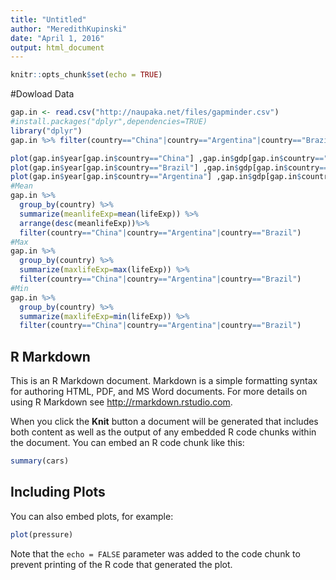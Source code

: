 ```yaml
---
title: "Untitled"
author: "MeredithKupinski"
date: "April 1, 2016"
output: html_document
---
```


```r
knitr::opts_chunk$set(echo = TRUE)
```
#Dowload Data
```r
gap.in <- read.csv("http://naupaka.net/files/gapminder.csv")
#install.packages("dplyr",dependencies=TRUE)
library("dplyr")
gap.in %>% filter(country=="China"|country=="Argentina"|country=="Brazil")

plot(gap.in$year[gap.in$country=="China"] ,gap.in$gdp[gap.in$country=="China"] , ylab="GDP",xlab="year",main="China")
plot(gap.in$year[gap.in$country=="Brazil"] ,gap.in$gdp[gap.in$country=="Brazil"] , ylab="GDP",xlab="year",main="Brazil")
plot(gap.in$year[gap.in$country=="Argentina"] ,gap.in$gdp[gap.in$country=="Argentina"] , ylab="GDP",xlab="year",main="Argentina")
#Mean
gap.in %>% 
  group_by(country) %>% 
  summarize(meanlifeExp=mean(lifeExp)) %>% 
  arrange(desc(meanlifeExp))%>% 
  filter(country=="China"|country=="Argentina"|country=="Brazil")
#Max
gap.in %>% 
  group_by(country) %>% 
  summarize(maxlifeExp=max(lifeExp)) %>% 
  filter(country=="China"|country=="Argentina"|country=="Brazil")
#Min
gap.in %>% 
  group_by(country) %>% 
  summarize(maxlifeExp=min(lifeExp)) %>% 
  filter(country=="China"|country=="Argentina"|country=="Brazil")

```

## R Markdown

This is an R Markdown document. Markdown is a simple formatting syntax for authoring HTML, PDF, and MS Word documents. For more details on using R Markdown see <http://rmarkdown.rstudio.com>.

When you click the **Knit** button a document will be generated that includes both content as well as the output of any embedded R code chunks within the document. You can embed an R code chunk like this:

```r
summary(cars)
```

## Including Plots

You can also embed plots, for example:

```r
plot(pressure)
```

Note that the `echo = FALSE` parameter was added to the code chunk to prevent printing of the R code that generated the plot.
